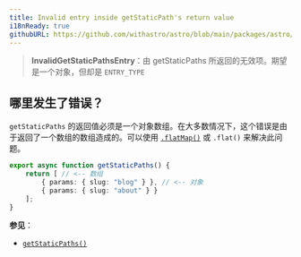 ```yaml
---
title: Invalid entry inside getStaticPath's return value
i18nReady: true
githubURL: https://github.com/withastro/astro/blob/main/packages/astro/src/core/errors/errors-data.ts
---
```


> **InvalidGetStaticPathsEntry**：由 getStaticPaths 所返回的无效项。期望是一个对象，但却是 `ENTRY_TYPE`

## 哪里发生了错误？

`getStaticPaths` 的返回值必须是一个对象数组。在大多数情况下，这个错误是由于返回了一个数组的数组造成的。可以使用  [`.flatMap()`](https://developer.mozilla.org/zh-CN/docs/Web/JavaScript/Reference/Global_Objects/Array/flatMap) 或 `.flat()` 来解决此问题。

```ts title="pages/blog/[id].astro"
export async function getStaticPaths() {
	return [ // <-- 数组
		{ params: { slug: "blog" } }, // <-- 对象
		{ params: { slug: "about" } }
	];
}
```

**参见**：
-  [`getStaticPaths()`](/zh-cn/reference/routing-reference/#getstaticpaths)


